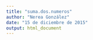 ```yaml
---
title: "suma.dos.numeros"
author: "Nerea González"
date: "15 de diciembre de 2015"
output: html_document
---
```


\name{ suma.dos.numeros }
\alias{ suma.dos.numeros }
\description{ Operación matemática de adición entre dos números, que consiste en combinar el valor de dos números para obtener una cantidad total }
\usage{ suma.dos.numeros(x,y) }
\arguments{
 \item{x}{ ~~Primer sumando~~ }
 \item{y}{ ~~Segundo sumando~~ }
}
\value{ ~~Total~~ }
\author{ Nerea González }
\examples{ suma.dos.numeros(3,1) }
\keyword{ ~suma }
